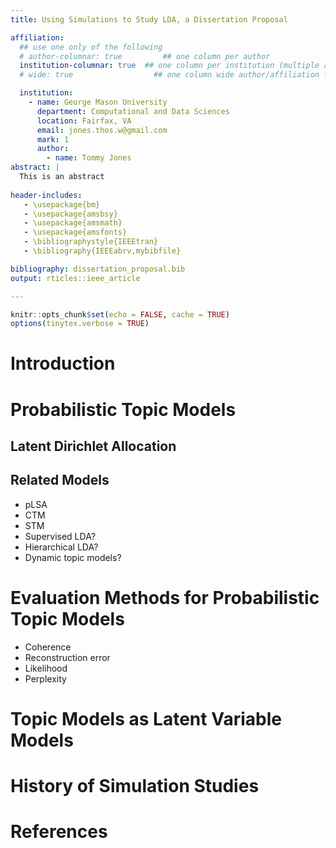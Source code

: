 ```yaml
---
title: Using Simulations to Study LDA, a Dissertation Proposal

affiliation:
  ## use one only of the following
  # author-columnar: true         ## one column per author
  institution-columnar: true  ## one column per institution (multiple autors eventually)
  # wide: true                  ## one column wide author/affiliation fields

  institution:
    - name: George Mason University
      department: Computational and Data Sciences
      location: Fairfax, VA
      email: jones.thos.w@gmail.com
      mark: 1
      author:
        - name: Tommy Jones
abstract: |
  This is an abstract
  
header-includes:
   - \usepackage{bm}
   - \usepackage{amsbsy}
   - \usepackage{amsmath}
   - \usepackage{amsfonts}
   - \bibliographystyle{IEEEtran}
   - \bibliography{IEEEabrv,mybibfile}

bibliography: dissertation_proposal.bib
output: rticles::ieee_article

---
```


```r
knitr::opts_chunk$set(echo = FALSE, cache = TRUE)
options(tinytex.verbose = TRUE)
```

# Introduction

# Probabilistic Topic Models

## Latent Dirichlet Allocation

## Related Models

* pLSA
* CTM
* STM
* Supervised LDA?
* Hierarchical LDA?
* Dynamic topic models?

# Evaluation Methods for Probabilistic Topic Models

* Coherence
* Reconstruction error
* Likelihood
* Perplexity

# Topic Models as Latent Variable Models

# History of Simulation Studies




\newpage
References {#references .numbered}
==========
